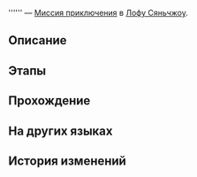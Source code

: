 {{Дополнить|Диалоги.}}
{{Миссия Инфобокс
|id              = 4040217
|Название        = 
|Изображение     = Миссия Освоения .png
|Тип             = Миссия приключения
|События         = 
|Глава           = 
|Условия         = 
* Завершена {{cx}}<!--Hidden Mission ID 4040203-->
* Завершена {{cx}}<!--Hidden Mission ID 4040204-->
* Завершена {{cx}}<!--Hidden Mission ID 4040205-->
* Завершена {{cx}}<!--Hidden Mission ID 4040206-->
* Завершена {{cx}}<!--Hidden Mission ID 4040207-->
* Завершена {{cx}}<!--Hidden Mission ID 4040208-->
|Персонажи       = Первопроходец
|СтартЛокация    = [[Лофу Сяньчжоу]] — [[Центральная гавань Приюта звёздных яликов]]
|Локации         = Центральная гавань Приюта звёздных яликов
|Предыдущая      = 
|Следующая       = 
|Награды         = Звёздный нефрит*20; Кредиты*5 000
}}
'''''' — [[Миссия приключения]] в [[Лофу Сяньчжоу]].

==Описание==
{{Описание|<!--официальное описание из Перекрёстка судеб-->}}

==Этапы==


==Прохождение==
{{Дополнить}}


{{Диалог Конец}}

==На других языках==
{{На других языках
|en   = 
|zhs  = 
|zht  = 
|ja   = 
|ko   = 
|es   = 
|fr   = 
|ru   = 
|th   = 
|vi   = 
|de   = 
|id   = 
|pt   = 
}}

==История изменений==
{{История изменений|2.7}}
